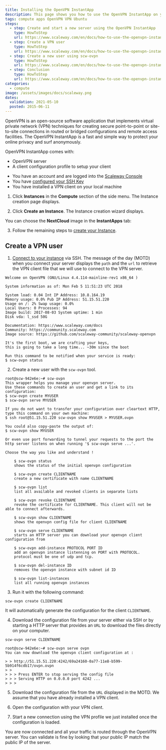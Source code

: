 ```yaml
---
title: Installing the OpenVPN InstantApp
description: This page shows you how to use the OpenVPN InstantApp on your Scaleway instance.
tags: compute apps OpenVPN VPN Ubuntu
steps:
  - step: Create and start a new server using the OpenVPN InstantApp
    type: HowToStep
    url: https://www.scaleway.com/en/docs/how-to-use-the-openvpn-instant-apps/#-Create-and-start-a-new-instance-using-the-OpenVPN-InstantApp
  - step: Create a VPN user
    type: HowToStep
    url: https://www.scaleway.com/en/docs/how-to-use-the-openvpn-instant-apps/#-Create-a-VPN-user
  - step: Create a new user using scw-ovpn
    type: HowToStep
    url: https://www.scaleway.com/en/docs/how-to-use-the-openvpn-instant-apps/#-Create-a-new-user-using-scwovpn
  - step: Conclusion
    type: HowToStep
    url: https://www.scaleway.com/en/docs/how-to-use-the-openvpn-instant-apps/#-Conclusion
categories:
  - compute
image: /assets/images/docs/scaleway.png
dates:
  validation: 2021-05-10
  posted: 2015-06-11
---
```


OpenVPN is an open-source software application that implements virtual private network (VPN) techniques for creating secure point-to-point or site-to-site connections in routed or bridged configurations and remote access facilities.
The OpenVPN InstantApp is a fast and simple way to protect your online privacy and surf anonymously.

OpenVPN InstantApp comes with:

- OpenVPN server
- A client configuration profile to setup your client

<Message type="requirement">

  - You have an account and are logged into the [Scaleway Console](https://console.scaleway.com)
  - You have [configured your SSH Key](/console/my-project/how-to/create-ssh-key)
  - You have installed a VPN client on your local machine

</Message>

1. Click **Instances** in the **Compute** section of the side menu. The Instance creation page displays.

2. Click **Create an Instance**. The Instance creation wizard displays.

  You can choose the **NextCloud** image in the **InstantApps** tab:

  <Lightbox src="scaleway-nc-instantapps.png" alt="" />

3. Follow the remaining steps to [create your Instance](/compute/instances/how-to/create-an-instance/).

## Create a VPN user

1. [Connect to your instance](/compute/instances/how-to/connect-to-instance/) via SSH. The message of the day (MOTD) when you connect your server displays the `path` and the `url` to retrieve the VPN client file that we will use to connect to the VPN server.

```
Welcome on OpenVPN (GNU/Linux 4.4.114-mainline-rev1 x86_64 )

System information as of: Mon Feb 5 11:51:23 UTC 2018

System load: 0.04 Int IP Address: 10.8.164.19
Memory usage: 0.0% Pub IP Address: 51.15.51.220
Usage on /: 2% Swap usage: 0.0%
Local Users: 0 Processes: 94
Image build: 2017-08-03 System uptime: 1 min
Disk vda: l_ssd 50G

Documentation: https://www.scaleway.com/docs
Community: https://community.scaleway.com
Image source: https://github.com/scaleway-community/scaleway-openvpn

It's the first boot, we are crafting your keys,
this is going to take a long time... ~30m since the boot

Run this command to be notified when your service is ready:
$ scw-ovpn status
```

2. Create a new user with the `scw-ovpn` tool.

```
root@scw-942e6e:~# scw-ovpn
This wrapper helps you manage your openvpn server.
Use these commands to create an user and get a link to its configuration:
$ scw-ovpn create MYUSER
$ scw-ovpn serve MYUSER

If you do not want to transfer your configuration over cleartext HTTP, type this command on your own machine:
$ ssh root@51.15.51.220 scw-ovpn show MYUSER > MYUSER.ovpn

You could also copy-paste the output of:
$ scw-ovpn show MYUSER

Or even use port forwarding to tunnel your requests to the port the http server listens on when running '$ scw-ovpn serve ...'.

Choose the way you like and understand !

    $ scw-ovpn status
    shows the status of the initial openvpn configuration

    $ scw-ovpn create CLIENTNAME
    create a new certificate with name CLIENTNAME

    $ scw-ovpn list
    list all available and revoked clients in separate lists

    $ scw-ovpn revoke CLIENTNAME
    revoke the certificate for CLIENTNAME. This client will not be able to connect afterwards.

    $ scw-ovpn show CLIENTNAME
    shows the openvpn config file for client CLIENTNAME

    $ scw-ovpn serve CLIENTNAME
    starts an HTTP server you can download your openvpn client configuration from

    $ scw-ovpn add-instance PROTOCOL PORT ID
    add an openvpn instance listenning on PORT with PROTOCOL.
    protocol must be one of udp and tcp.

    $ scw-ovpn del-instance ID
    removes the openvpn instance with subnet id ID

    $ scw-ovpn list-instances
    list all running openvpn instances
```

3. Run it with the following command:

  ```
  scw-ovpn create CLIENTNAME
  ```
  It will automatically generate the configuration for the client `CLIENTNAME`.

4. Download the configuration file from your server either via SSH or by starting a HTTP server that provides an `URL` to download the files directly on your computer.

  ```
  scw-ovpn serve CLIENTNAME
  ```

  ```
  root@scw-942e6e:~# scw-ovpn serve ovpn
  You can now download the openvpn client configuration at :

  > > http://51.15.51.220:4242/69a24160-0a77-11e8-b599-5b914f6cdb17/ovpn.ovpn
  > >
  > > > Press ENTER to stop serving the config file
  > > > Serving HTTP on 0.0.0.0 port 4242 ...
  > > >
  ```
5. Download the configuration file from the `URL` displayed in the MOTD. We assume that you have already installed a VPN client.

6. Open the configuration with your VPN client.

  <Lightbox src="scaleway-tunnelblick03.png" alt="" />

7. Start a new connection using the VPN profile we just installed once the configuration is loaded.

  <Lightbox src="scaleway-tunnelblick04.png" alt="" />

You are now connected and all your traffic is routed through the OpenVPN server. You can validate is fine by looking that your public IP match the public IP of the server.

